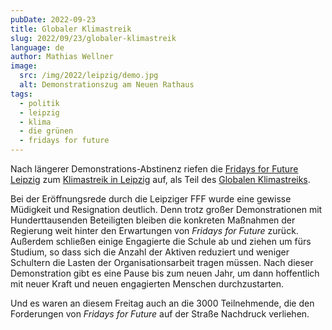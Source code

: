 ```yaml
---
pubDate: 2022-09-23
title: Globaler Klimastreik
slug: 2022/09/23/globaler-klimastreik
language: de
author: Mathias Wellner
image:
  src: /img/2022/leipzig/demo.jpg
  alt: Demonstrationszug am Neuen Rathaus
tags:
  - politik
  - leipzig
  - klima
  - die grünen
  - fridays for future
---
```



Nach längerer Demonstrations-Abstinenz riefen die [Fridays for Future Leipzig](https://fridaysforfuture.de/ortsgruppen/leipzig/) zum [Klimastreik in Leipzig](https://www.l-iz.de/melder/wortmelder/2022/09/globaler-streik-am-23-september-in-leipzig-472973) auf, als Teil des [Globalen Klimastreiks](https://fridaysforfuture.de/klimastreik/).

<ResponsiveImage
  src="/img/2022/leipzig/demo.jpg"
  alt="Demonstrationszug am Neuen Rathaus"
  aspectRatio="4:3"
/>

Bei der Eröffnungsrede durch die Leipziger FFF wurde eine gewisse Müdigkeit und Resignation deutlich. Denn trotz großer Demonstrationen mit Hunderttausenden Beteiligten bleiben die konkreten Maßnahmen der Regierung weit hinter den Erwartungen von _Fridays for Future_ zurück. Außerdem schließen einige Engagierte die Schule ab und ziehen um fürs Studium, so dass sich die Anzahl der Aktiven reduziert und weniger Schultern die Lasten der Organisationsarbeit tragen müssen. Nach dieser Demonstration gibt es eine Pause bis zum neuen Jahr, um dann hoffentlich mit neuer Kraft und neuen engagierten Menschen durchzustarten.

Und es waren an diesem Freitag auch an die 3000 Teilnehmende, die den Forderungen von _Fridays for Future_ auf der Straße Nachdruck verliehen.

